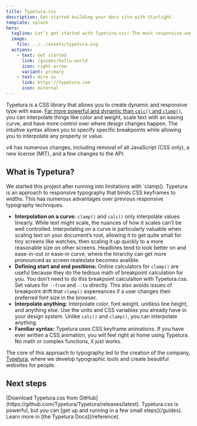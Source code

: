 ```yaml
---
title: Typetura.css
description: Get started building your docs site with Starlight.
template: splash
hero:
  tagline: Let’s get started with Typetura.css! The most responsive way to style text on your website.
  image:
    file: ../../assets/typetura.svg
  actions:
    - text: Get started
      link: /guides/hello-world
      icon: right-arrow
      variant: primary
    - text: Hire us
      link: https://typetura.com
      icon: external
---
```



Typetura is a CSS library that allows you to create dynamic and responsive type with ease. [Far more powerful and dynamic than `calc()` and `clamp()`](#the-software), you can interpolate things like color and weight, scale text with an easing curve, and have more control over where design changes happen. The intuitive syntax allows you to specify specific breakpoints while allowing you to interpolate any property or value.

v4 has numerous changes, including removal of all JavaScript (CSS only), a new license (MIT), and a few changes to the API.

## What is Typetura?

We started this project after running into limitations with `clamp(). Typetura is an approach to responsive typography that binds CSS keyframes to widths. This has numerous advantages over previous responsive typography techniques.

- **Interpolation on a curve:** `clamp()` and `calc()` only interpolate values linearly. While text might scale, the nuances of how it scales can’t be well controlled. Interpolating on a curve is particularly valuable when scaling text on your document’s root, allowing it to get quite small for tiny screens like watches, then scaling it up quickly to a more reasonable size on other screens. Headlines tend to look better on and ease-in-out or ease-in curve, where the hirarchy can get more pronounced as screen realestate becomes avalible.
- **Defining start and end positions:** Online calculators for `clamp()` are useful because they do the tedious math of breakpoint calculation for you. You don’t need to do this breakpoint calculaiton with Typetura.css. Set values for `--from` and `--to` directly. This also avoids issues of breakpoint drift that `clamp()` expereances if a user changes their preferred font size in the browser.
- **Interpolate anything:** Interpolate color, font weight, unitless line height, and anything else. Use the units and CSS variables you already have in your design system. Unlike `calc()` and `clamp()`, you can interpolate anything.
- **Familiar syntax:** Typetura uses CSS keyframe animations. If you have ever written a CSS animation, you will feel right at home using Typetura. No math or complex functions, it just works.

The core of this approach to typography led to the creation of the company, [Typetura](https://typetura.com), where we develop typographic tools and create beautiful websites for people.

## Next steps

<CardGrid stagger>
	<Card title="Download Typeutra.css" icon="add-document">
		[Download Typetura.css from GitHub](https://github.com/Typetura/Typetura/releases/latest).
	</Card>
	<Card title="Get up and running" icon="rocket">
		Typetura.css is powerful, but you can [get up and running in a few small steps](/guides).
	</Card>
	<Card title="Read our documentation" icon="open-book">
		Learn more in [the Typetura Docs](/reference).
	</Card>
</CardGrid>
